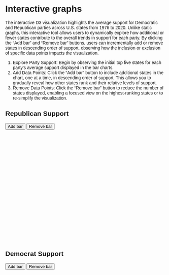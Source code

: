 # Interactive graphs

The interactive D3 visualization highlights the average support for Democratic and Republican parties across U.S. states from 1976 to 2020. Unlike static graphs, this interactive tool allows users to dynamically explore how additional or fewer states contribute to the overall trends in support for each party. By clicking the “Add bar” and “Remove bar” buttons, users can incrementally add or remove states in descending order of support, observing how the inclusion or exclusion of specific data points impacts the visualization.

1.	Explore Party Support: Begin by observing the initial top five states for each party’s average support displayed in the bar charts.
2.	Add Data Points: Click the “Add bar” button to include additional states in the chart, one at a time, in descending order of support. This allows you to gradually reveal how other states rank and their relative levels of support.
3.	Remove Data Points: Click the “Remove bar” button to reduce the number of states displayed, enabling a focused view on the highest-ranking states or to re-simplify the visualization.

<style>
  * {
    font-family: sans-serif;
  }

  .bar {
    fill: blue;
  }

  .bar:hover {
    fill: orange;
  }

  .x-axis text {
    font-size: 12px;
  }

  .y-axis text {
    font-size: 12px;
  }
</style>

## Republican Support

<div id="republican-controls">
  <button type="button" onclick="addRepublicanBar()">Add bar</button>
  <button type="button" onclick="removeRepublicanBar()">Remove bar</button>
</div>
<svg id="republican-chart" width="600" height="400"></svg>

## Democrat Support

<div id="democrat-controls">
  <button type="button" onclick="addDemocratBar()">Add bar</button>
  <button type="button" onclick="removeDemocratBar()">Remove bar</button>
</div>
<svg id="democrat-chart" width="600" height="400"></svg>

<script src="https://cdn.jsdelivr.net/npm/d3@7"></script>
<script src="scripts/myscript.js"></script>
